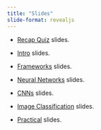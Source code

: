 ```yaml
---
title: "Slides"
slide-format: revealjs
---
```



- [Recap Quiz](/slides/recap/index.html){target="_blank"} slides.

- [Intro](/slides/intro/index.html){target="_blank"} slides.

- [Frameworks](/slides/frameworks/index.html){target="_blank"} slides.

- [Neural Networks](/slides/neural_networks/index.html){target="_blank"} slides.

- [CNNs](/slides/cnns/index.html){target="_blank"} slides.

- [Image Classification](/slides/image_classification/index.html){target="_blank"} slides.

- [Practical](/slides/practical/index.html){target="_blank"} slides.

